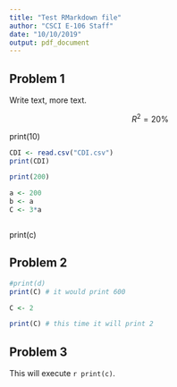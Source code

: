 ```yaml
---
title: "Test RMarkdown file"
author: "CSCI E-106 Staff"
date: "10/10/2019"
output: pdf_document
---
```


## Problem 1

Write text, more text. 

$$ R^2 = 20\%$$

print(10)

```r
CDI <- read.csv("CDI.csv")
print(CDI)

print(200)

a <- 200
b <- a
C <- 3*a



```

print(c)



## Problem 2

```r
#print(d)
print(C) # it would print 600

C <- 2

print(C) # this time it will print 2


```


## Problem 3

This will execute `r print(c)`.


